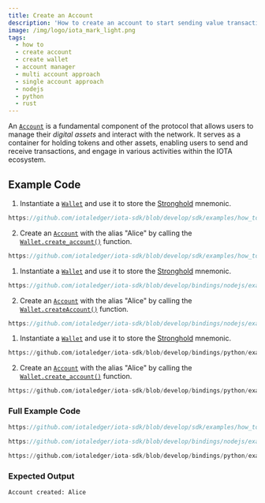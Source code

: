 ```yaml
---
title: Create an Account
description: 'How to create an account to start sending value transactions to the Tangle.'
image: /img/logo/iota_mark_light.png
tags:
  - how to
  - create account
  - create wallet
  - account manager
  - multi account approach
  - single account approach
  - nodejs
  - python
  - rust
---
```



An [`Account`](../../references/nodejs/classes/Account.md) is a fundamental component of the protocol that allows users
to manage their _digital assets_ and interact with the network. It serves as a container for holding tokens and other
assets, enabling users to send and receive transactions, and engage in various activities within the IOTA ecosystem.

<TipAccountApproaches />

## Example Code

<Tabs groupId="language" queryString>
<TabItem value="rust" label="Rust">

1. Instantiate a [`Wallet`](https://docs.rs/iota-sdk/latest/iota_sdk/wallet/core/struct.Wallet.html) and use it to store
   the [Stronghold](/stronghold.rs/welcome) mnemonic.

<div className={'hide-code-block-extras'}>

```rust reference
https://github.com/iotaledger/iota-sdk/blob/develop/sdk/examples/how_tos/accounts_and_addresses/create_account.rs#L37-L57
```

</div>

2. Create an [`Account`](https://docs.rs/iota-sdk/latest/iota_sdk/wallet/account/struct.Account.html) with the alias
   "Alice" by calling the [`Wallet.create_account()`](https://docs.rs/iota-sdk/latest/iota_sdk/wallet/core/struct.Wallet.html#method.create_account)
   function.

<div className={'hide-code-block-extras'}>

```rust reference
https://github.com/iotaledger/iota-sdk/blob/develop/sdk/examples/how_tos/accounts_and_addresses/create_account.rs#L60
```

</div>

</TabItem>
<TabItem value="typescript-node" label="Typescript (Node.js)">

1. Instantiate a [`Wallet`](../../references/nodejs/classes/Wallet.md) and use it to store the
   [Stronghold](/stronghold.rs/welcome) mnemonic.

<div className={'hide-code-block-extras'}>

```typescript reference
https://github.com/iotaledger/iota-sdk/blob/develop/bindings/nodejs/examples/how_tos/accounts_and_addresses/create-account.ts#L27-L46
```

</div>

2. Create an [`Account`](../../references/nodejs/classes/Account.md) with the alias "Alice" by calling the
   [`Wallet.createAccount()`](../../references/nodejs/classes/Wallet.md#createAccount)
   function.

<div className={'hide-code-block-extras'}>

```typescript reference
https://github.com/iotaledger/iota-sdk/blob/develop/bindings/nodejs/examples/how_tos/accounts_and_addresses/create-account.ts#L49-L51
```

</div>

</TabItem>
<TabItem value="python" label="Python">

1. Instantiate a [`Wallet`](../../references/python/iota_sdk/wallet/wallet.md) and use it to store the
   [Stronghold](/stronghold.rs/welcome) mnemonic.

<div className={'hide-code-block-extras'}>

```python reference
https://github.com/iotaledger/iota-sdk/blob/develop/bindings/python/examples/how_tos/accounts_and_addresses/create_account.py#L11-L32
```

</div>

2. Create an [`Account`](../../references/python/iota_sdk/wallet/account.md) with the alias
   "Alice" by calling the [`Wallet.create_account()`](../../references/python/iota_sdk/wallet/wallet.md#create_account)
   function.

<div className={'hide-code-block-extras'}>

```python reference
https://github.com/iotaledger/iota-sdk/blob/develop/bindings/python/examples/how_tos/accounts_and_addresses/create_account.py#L34L25
```

</div>

</TabItem>
</Tabs>

### Full Example Code

<Tabs groupId="language" queryString>

<TabItem value="rust" label="Rust">

```rust reference
https://github.com/iotaledger/iota-sdk/blob/develop/sdk/examples/how_tos/accounts_and_addresses/create_account.rs
```

</TabItem>
<TabItem value="typescript-node" label="Typescript (Node.js)">

```typescript reference
https://github.com/iotaledger/iota-sdk/blob/develop/bindings/nodejs/examples/how_tos/accounts_and_addresses/create-account.ts
```

</TabItem>
<TabItem value="python" label="Python">

```python reference
https://github.com/iotaledger/iota-sdk/blob/develop/bindings/python/examples/how_tos/accounts_and_addresses/create_account.py
```

</TabItem>
</Tabs>

### Expected Output

```plaintext
Account created: Alice
```
